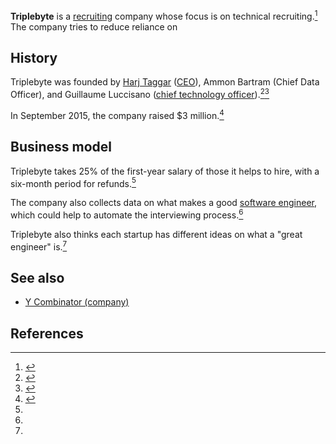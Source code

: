 {{Infobox company
| name           = Triplebyte
| logo           = 
| logo_size      = 
| logo_alt       = 
| logo_caption   = 
| logo_padding   = 
| image          = 
| image_size     = 
| image_alt      = 
| image_caption  = 
| native_name    = 
| native_name_lang =  <!-- Use ISO 639-1 code, e.g. "fr" for French. For multiple names in different languages, use {{lang|[code]|[name]}}. -->
| former_name    = 
| type           = 
| industry       = Tech recruiting
| founded        =     <!-- if known: {{start date|YYYY|MM|DD}} in [[city]], [[country]] -->
| founders       =  Harj Taggar (CEO), Ammon Bartram (Chief Data Officer), and Guillaume Luccisano
| hq_location    = 
| hq_location_city = [[San Francisco]]<ref>{{cite web |url= https://www.crunchbase.com/organization/triplebyte |title= Triplebyte |publisher=CrunchBase}}</ref>
| hq_location_country = 
| area_served    =     <!-- or: | areas_served = -->
| key_people     = 
| products       = 
| brands         = 
| services       = 
| owner          =               <!-- or: | owners = -->
| ratio          = <!-- for BANKS ONLY -->
| rating         = <!-- for BANKS ONLY -->
| website        = {{URL|triplebyte.com}}

}}'''Triplebyte''' is a [[Recruitment|recruiting]] company whose focus is on technical recruiting.<ref name="tc">{{cite web |url=http://techcrunch.com/2015/05/07/triplebyte/ |accessdate=January 12, 2016 |publisher=TechCrunch |date=May 7, 2015 |first=Kim-Mai |last=Cutler |title=Former YC Partner Harj Taggar Is Building The New Technical Hiring Pipeline With TripleByte}}</ref> The company tries to reduce reliance on 


==History==

Triplebyte was founded by [[Harj Taggar]] ([[CEO]]), Ammon Bartram (Chief Data Officer), and Guillaume Luccisano ([[chief technology officer]]).<ref name="about_page">{{cite web |url=https://triplebyte.com/about |title=About Triplebyte |accessdate=January 12, 2016}}</ref><ref name="angellist">{{cite web |url=https://angel.co/triplebyte |title=Triplebyte |accessdate=January 12, 2016 |publisher=AngelList}}</ref>

In September 2015, the company raised $3 million.<ref name="tc_3m">{{cite web |url=http://techcrunch.com/2015/09/28/triplebyte-3m/ |title=Triplebyte, The Technical Recruiting Platform From Former YC Partner Harj Taggar, Raises $3M |first=Kim-Mai |last=Cutler |accessdate=January 12, 2016 |date=September 28, 2015}}</ref>

==Business model==

Triplebyte takes 25% of the first-year salary of those it helps to hire, with a six-month period for refunds.<ref name=tc" />

The company also collects data on what makes a good [[software engineer]], which could help to automate the interviewing process.<ref name="tc" />

Triplebyte also thinks each startup has different ideas on what a "great engineer" is.<ref name="tc_3m" />

==See also==

* [[Y Combinator (company)]]

==References==

{{reflist|2}}
